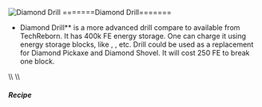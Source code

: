 ![Diamond Drill](/mods/techreborn/diamond_drill.png)
=======Diamond Drill=======


- Diamond Drill** is a more advanced drill compare to
        <Mcitem id="techreborn:steel_drill"/>
        available from TechReborn. It has 400k FE energy storage. One
        can charge it using energy storage blocks, like
        <Mcitem id="techreborn:battery_box"/>,
        <Mcitem id="techreborn:MFSU"/>, etc. Drill
        could be used as a replacement for Diamond Pickaxe and Diamond
        Shovel. It will cost 250 FE to break one block.

\\\\ \\\\

##### Recipe

<Recipe recipe=" input air minecraft:diamond air input
minecraft:diamond techreborn:advanced_electronic_circuit
minecraft:diamond input techreborn:titanium_ingot techreborn:steel_drill
techreborn:titanium_ingot output techreborn:diamond_drill
"/>
